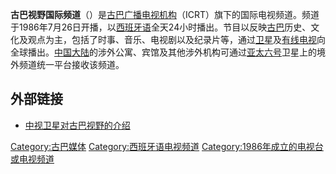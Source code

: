 {{多個問題|
{{expand|time=2016-12-06T03:30:14+00:00}}
{{Unref|time=2021-10-21}}
{{Expand language|es}}
}}
{{Infobox TV channel
| name             = 古巴视野国际频道<br/>Cubavisión Internacional
| logofile         = Cubavision International.jpg
| logosize         = 
| logoalt          = 
| launch           = 1986年7月26日
| closed date      = 
| picture format   = [[4:3|4:3]]（[[480i|480i]] [[SDTV|SDTV]]）
| share            = 
| share as of      = 
| share source     = 
| owner            = [[古巴广播电视机构|古巴广播电视机构]]（ICRT）
| slogan           = Esta es Cuba, esta es su gente
| country          = {{CUB}}
| language         = [[西班牙语|西班牙语]]
| broadcast area   = 全球
| headquarters     = {{CUB}}[[哈瓦那|哈瓦那]]
| conitient        =
| former names     = 
| replaced names   = 
| sister names     =
| timeshift names  = 
| web              =
}}
'''古巴视野国际频道'''（{{lang-es|Cubavisión Internacional}}）是[[古巴广播电视机构|古巴广播电视机构]]（ICRT）旗下的国际电视频道。频道于1986年7月26日开播，以[[西班牙语|西班牙语]]全天24小时播出。节目以反映[[古巴|古巴]]历史、文化及观点为主，包括了时事、音乐、电视剧以及纪录片等，通过[[卫星电视|卫星]]及[[有线电视|有线电视]]向全球播出。[[中国大陆|中国大陆]]的涉外公寓、宾馆及其他涉外机构可通过[[亚太六号|亚太六号]]卫星上的境外频道统一平台接收该频道。

==外部链接==
*[http://www.stvp.com.cn/content/details21_452.html 中视卫星对古巴视野的介绍] {{Wayback|url=http://www.stvp.com.cn/content/details21_452.html |date=20190225094725 }}

{{古巴小作品}}

[[Category:古巴媒体|Category:古巴媒体]]
[[Category:西班牙语电视频道|Category:西班牙语电视频道]]
[[Category:1986年成立的电视台或电视频道|Category:1986年成立的电视台或电视频道]]
